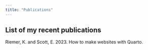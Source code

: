 ```yaml
---
title: "Publications"
---
```


## List of my recent publications

Riemer, K. and Scott, E. 2023. How to make websites with Quarto.
